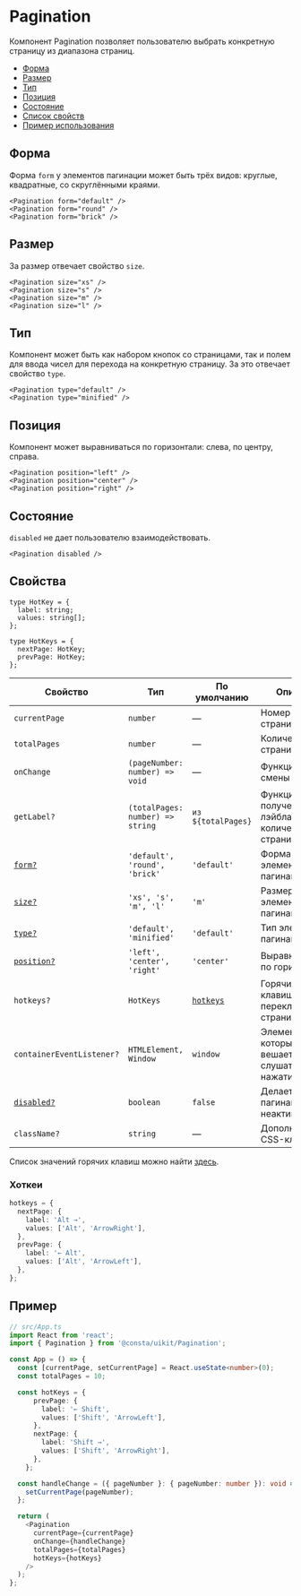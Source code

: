 # Pagination

Компонент Pagination позволяет пользователю выбрать конкретную страницу из диапазона страниц.

- [Форма](#форма)
- [Размер](#размер)
- [Тип](#тип)
- [Позиция](#позиция)
- [Состояние](#состояние)
- [Список свойств](#свойства)
- [Пример использования](#пример)

## Форма

Форма `form` у элементов пагинации может быть трёх видов: круглые, квадратные, со скруглёнными краями.

```tsx
<Pagination form="default" />
<Pagination form="round" />
<Pagination form="brick" />
```

## Размер

За размер отвечает свойство `size`.

```tsx
<Pagination size="xs" />
<Pagination size="s" />
<Pagination size="m" />
<Pagination size="l" />
```


## Тип

Компонент может быть как набором кнопок со страницами, так и полем для ввода чисел для перехода на конкретную страницу. За это отвечает свойство `type`.

```tsx
<Pagination type="default" />
<Pagination type="minified" />
```

## Позиция

Компонент может выравниваться по горизонтали: слева, по центру, справа.

```tsx
<Pagination position="left" />
<Pagination position="center" />
<Pagination position="right" />
```

## Состояние

`disabled` не дает пользователю взаимодействовать.

```tsx
<Pagination disabled />
```

## Свойства

```
type HotKey = {
  label: string;
  values: string[];
};

type HotKeys = {
  nextPage: HotKey;
  prevPage: HotKey;
};
```

<!-- props:start -->

| Свойство                     | Тип                               | По умолчанию          | Описание                                              |
| ---------------------------- | ----------------------------------| --------------------- | ----------------------------------------------------- |
| `currentPage`                | `number`                          | —                     | Номер текущей страницы                                |
| `totalPages`                 | `number`                          | —                     | Количество всех страниц                               |
| `onChange`                   | `(pageNumber: number) => void`    | —                     | Функция для смены страницы                            |
| `getLabel?`                  | `(totalPages: number) => string`  | `из ${totalPages}`    | Функция для получения лэйбла из количества страниц    |
| [`form?`](#форма)            | `'default', 'round', 'brick'`     | `'default'`           | Форма элементов пагинации                             |
| [`size?`](#размер)           | `'xs', 's', 'm', 'l'`             | `'m'`                 | Размер элементов пагинации                            |
| [`type?`](#тип)              | `'default', 'minified'`           | `'default'`           | Тип элементов пагинации                               |
| [`position?`](#позиция)      | `'left', 'center', 'right'`       | `'center'`            | Выравнивание по горизонтали                           |
| `hotkeys?`                   | `HotKeys`                         | [`hotkeys`](#хоткеи)  | Горячие клавиши для переключения страниц              |
| `containerEventListener?`    | `HTMLElement, Window`             | `window`              | Элемент, на который вешается слушатель нажатия клавиш |
| [`disabled?`](#состояние)    | `boolean`                         | `false`               | Делает пагинацию неактивной                           |
| `className?`                 | `string`                          | —                     | Дополнительные CSS-классы                             |

Список значений горячих клавиш можно найти [здесь](https://developer.mozilla.org/en-US/docs/Web/API/KeyboardEvent/key/Key_Values).

<!-- props:end -->

### Хоткеи

```ts
hotkeys = {
  nextPage: {
    label: 'Alt →',
    values: ['Alt', 'ArrowRight'],
  },
  prevPage: {
    label: '← Alt',
    values: ['Alt', 'ArrowLeft'],
  },
};
```

## Пример

```ts
// src/App.ts
import React from 'react';
import { Pagination } from '@consta/uikit/Pagination';

const App = () => {
  const [currentPage, setCurrentPage] = React.useState<number>(0);
  const totalPages = 10;

  const hotKeys = {
      prevPage: {
        label: '← Shift',
        values: ['Shift', 'ArrowLeft'],
      },
      nextPage: {
        label: 'Shift →',
        values: ['Shift', 'ArrowRight'],
      },
    };

  const handleChange = ({ pageNumber }: { pageNumber: number }): void => {
    setCurrentPage(pageNumber);
  };

  return (
    <Pagination
      currentPage={currentPage}
      onChange={handleChange}
      totalPages={totalPages}
      hotKeys={hotKeys}
    />
  );
};
```
